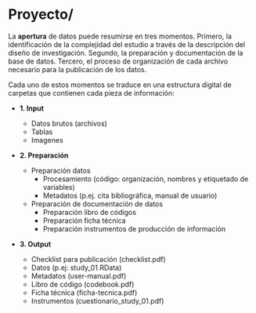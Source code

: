 # <i class="fa fa-folder-open" aria-hidden="true"></i>  Proyecto/ {-}

La **apertura** de datos puede resumirse en tres momentos. Primero, la identificación de la complejidad del estudio a través de la descripción del diseño de investigación. Segundo, la preparación y documentación de la base de datos. Tercero, el proceso de organización de cada archivo necesario para la publicación de los datos. 


Cada uno de estos momentos se traduce en una estructura digital de carpetas que contienen cada pieza de información: 

* <i class="fa fa-folder-open" aria-hidden="true"></i>   **1. Input**
    - Datos brutos (archivos)
    - Tablas
    - Imagenes
* <i class="fa fa-folder-open" aria-hidden="true"></i>  **2. Preparación**
    - Preparación datos 
      - Procesamiento (código: organización, nombres y etiquetado de variables)
      - Metadatos (p.ej. cita bibliográfica, manual de usuario)
    - Preparación de documentación de datos
      - Preparación libro de códigos
      - Preparación ficha técnica
      - Preparación instrumentos de producción de información
* <i class="fa fa-folder-open" aria-hidden="true"></i>  **3. Output**

    - Checklist para publicación (checklist.pdf)
    - Datos (p.ej: study_01.RData)
    - Metadatos (user-manual.pdf)
    - Libro de código (codebook.pdf)
    - Ficha técnica (ficha-tecnica.pdf)
    - Instrumentos (cuestionario_study_01.pdf)
    
    

    
